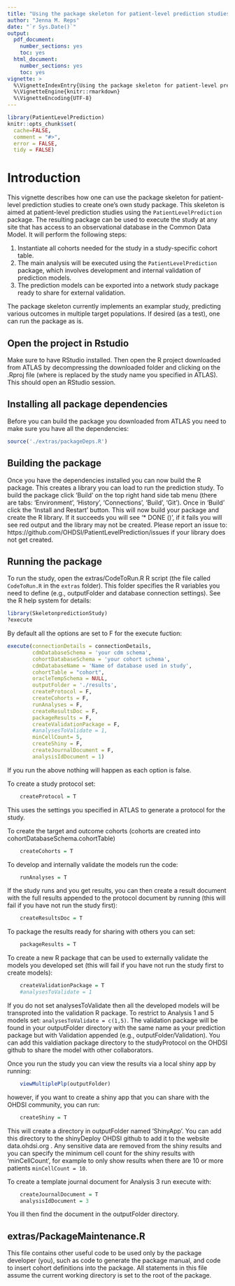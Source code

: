 ---
title: "Using the package skeleton for patient-level prediction studies"
author: "Jenna M. Reps"
date: "`r Sys.Date()`"
output:
  pdf_document:
    number_sections: yes
    toc: yes
  html_document:
    number_sections: yes
    toc: yes
vignette: >
  %\VignetteIndexEntry{Using the package skeleton for patient-level prediction studies}
  %\VignetteEngine{knitr::rmarkdown}
  %\VignetteEncoding{UTF-8}
---

```{r, echo = FALSE, message = FALSE, warning = FALSE}
library(PatientLevelPrediction)
knitr::opts_chunk$set(
  cache=FALSE,
  comment = "#>",
  error = FALSE,
  tidy = FALSE)
```
# Introduction

This vignette describes how one can use the package skeleton for patient-level prediction studies to create one's own study package. This skeleton is aimed at patient-level prediction studies using the `PatientLevelPrediction` package. The resulting package can be used to execute the study at any site that has access to an observational database in the Common Data Model. It will perform the following steps:

1. Instantiate all cohorts needed for the study in a study-specific cohort table. 
2. The main analysis will be executed using the `PatientLevelPrediction` package, which involves development and internal validation of prediction models.
3. The prediction models can be exported into a network study package ready to share for external validation.

The package skeleton currently implements an examplar study, predicting various outcomes in multiple target populations. If desired (as a test), one can run the package as is. 

## Open the project in Rstudio
Make sure to have RStudio installed.  Then open the R project downloaded from ATLAS by decompressing the downloaded folder and clicking on the <PIONEERmetastaticTreatmentPLP>.Rproj file (where <PIONEERmetastaticTreatmentPLP> is replaced by the study name you specified in ATLAS).  This should open an RStudio session.


## Installing all package dependencies 
Before you can build the package you downloaded from ATLAS you need to make sure you have all the dependencies:

```{r eval=FALSE}
source('./extras/packageDeps.R')
```

## Building the package
Once you have the dependencies installed you can now build the R package.  This creates a library you can load to run the prediction study.  To build the package click 'Build' on the top right hand side tab menu (there are tabs: 'Environment', 'History', 'Connections', 'Build', 'Git').  Once in 'Build' click the 'Install and Restart' button.  This will now build your package and create the R library.  If it succeeds you will see '* DONE (<PIONEERmetastaticTreatmentPLP>)', if it fails you will see red output and the library may not be created.  Please report an issue to: https://github.com/OHDSI/PatientLevelPrediction/issues if your library does not get created.

## Running the package

To run the study, open the extras/CodeToRun.R R script (the file called `CodeToRun.R` in the `extras` folder).  This folder specifies the R variables you need to define (e.g., outputFolder and database connection settings). See the R help system for details:

```{r eval=FALSE}
library(SkeletonpredictionStudy)
?execute
```

By default all the options are set to F for the execute fuction:
```{r eval=FALSE}
execute(connectionDetails = connectionDetails,
        cdmDatabaseSchema = 'your cdm schema',
        cohortDatabaseSchema = 'your cohort schema',
        cdmDatabaseName = 'Name of database used in study',
        cohortTable = "cohort",
        oracleTempSchema = NULL,
        outputFolder = './results',
        createProtocol = F,
        createCohorts = F,
        runAnalyses = F,
        createResultsDoc = F,
        packageResults = F,
        createValidationPackage = F,  
        #analysesToValidate = 1,
        minCellCount= 5,
        createShiny = F,
        createJournalDocument = F,
        analysisIdDocument = 1)

```

If you run the above nothing will happen as each option is false.


To create a study protocol set:
```{r eval=FALSE}
    createProtocol = T
```

This uses the settings you specified in ATLAS to generate a protocol for the study.

To create the target and outcome cohorts (cohorts are created into cohortDatabaseSchema.cohortTable)
```{r eval=FALSE}
    createCohorts = T
```

To develop and internally validate the models run the code:
```{r eval=FALSE}
    runAnalyses = T
```

If the study runs and you get results, you can then create a result document with the full results appended to the protocol document by running (this will fail if you have not run the study first):
```{r eval=FALSE}
    createResultsDoc = T
```

To package the results ready for sharing with others you can set:    
```{r eval=FALSE}
    packageResults = T
```

To create a new R package that can be used to externally validate the models you developed set (this will fail if you have not run the study first to create models):
```{r eval=FALSE}
    createValidationPackage = T  
    #analysesToValidate = 1
```
If you do not set analysesToValidate then all the developed models will be transproted into the validation R package.  To restrict to Analysis 1 and 5 models set: `analysesToValidate = c(1,5)`.  The validation package will be found in your outputFolder directory with the same name as your prediction package but with Validation appended (e.g., outputFolder/<PIONEERmetastaticTreatmentPLP>Validation).  You can add this valdiation package directory to the studyProtocol on the OHDSI github to share the model with other collaborators. 

Once you run the study you can view the results via a local shiny app by running:
```{r eval=FALSE}
    viewMultiplePlp(outputFolder) 
```

however, if you want to create a shiny app that you can share with the OHDSI community, you can run:
```{r eval=FALSE}
    createShiny = T  
```

This will create a directory in outputFolder named 'ShinyApp'. You can add this directory to the shinyDeploy OHDSI github to add it to the website data.ohdsi.org .  Any sensitive data are removed from the shiny results and you can specify the minimum cell count for the shiny results with 'minCellCount', for example to only show results when there are 10 or more patients `minCellCount = 10`.

To create a template journal document for Analysis 3 run execute with:
```{r eval=FALSE}
    createJournalDocument = T
    analysisIdDocument = 3
```

You ill then find the document in the outputFolder directory.

## extras/PackageMaintenance.R
This file contains other useful code to be used only by the package developer (you), such as code to generate the package manual, and code to insert cohort definitions into the package. All statements in this file assume the current working directory is set to the root of the package.




